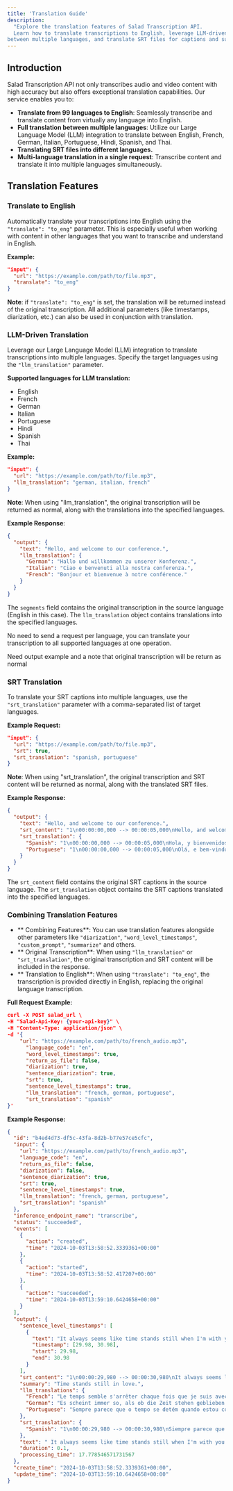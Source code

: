 ```yaml
---
title: 'Translation Guide'
description:
  "Explore the translation features of Salad Transcription API. 
  Learn how to translate transcriptions to English, leverage LLM-driven translations
between multiple languages, and translate SRT files for captions and subtitles."
---
```


## Introduction

Salad Transcription API not only transcribes audio and video content with high accuracy but also offers exceptional
translation capabilities. Our service enables you to:

- **Translate from 99 languages to English**: Seamlessly transcribe and translate content from virtually any language
  into English.
- **Full translation between multiple languages**: Utilize our Large Language Model (LLM) integration to translate
  between English, French, German, Italian, Portuguese, Hindi, Spanish, and Thai.
- **Translating SRT files into different languages.**
- **Multi-language translation in a single request**: Transcribe content and translate it into multiple languages
  simultaneously.

## Translation Features

### Translate to English

Automatically translate your transcriptions into English using the `"translate": "to_eng"` parameter. This is especially
useful when working with content in other languages that you want to transcribe and understand in English.

**Example:**

```json
"input": {
  "url": "https://example.com/path/to/file.mp3",
  "translate": "to_eng"
}
```

**Note**: if `"translate": "to_eng"` is set, the translation will be returned instead of the original transcription. All
additional parameters (like timestamps, diarization, etc.) can also be used in conjunction with translation.

### LLM-Driven Translation

Leverage our Large Language Model (LLM) integration to translate transcriptions into multiple languages. Specify the
target languages using the `"llm_translation"` parameter.

**Supported languages for LLM translation:**

- English
- French
- German
- Italian
- Portuguese
- Hindi
- Spanish
- Thai

**Example:**

```json
"input": {
  "url": "https://example.com/path/to/file.mp3",
  "llm_translation": "german, italian, french"
}
```

**Note**: When using "llm_translation", the original transcription will be returned as normal, along with the
translations into the specified languages.

**Example Response**:

```json
{
  "output": {
    "text": "Hello, and welcome to our conference.",
    "llm_translation": {
      "German": "Hallo und willkommen zu unserer Konferenz.",
      "Italian": "Ciao e benvenuti alla nostra conferenza.",
      "French": "Bonjour et bienvenue à notre conférence."
    }
  }
}
```

The `segments` field contains the original transcription in the source language (English in this case). The
`llm_translation` object contains translations into the specified languages.

No need to send a request per language, you can translate your transcription to all supported languages at one
operation.

Need output example and a note that original transcription will be return as normal

### SRT Translation

To translate your SRT captions into multiple languages, use the `"srt_translation"` parameter with a comma-separated
list of target languages.

**Example Request:**

```json
"input": {
  "url": "https://example.com/path/to/file.mp3",
  "srt": true,
  "srt_translation": "spanish, portuguese"
}
```

**Note**: When using "srt_translation", the original transcription and SRT content will be returned as normal, along
with the translated SRT files.

**Example Response:**

```json
{
  "output": {
    "text": "Hello, and welcome to our conference.",
    "srt_content": "1\n00:00:00,000 --> 00:00:05,000\nHello, and welcome to our conference.\n",
    "srt_translation": {
      "Spanish": "1\n00:00:00,000 --> 00:00:05,000\nHola, y bienvenidos a nuestra conferencia.\n",
      "Portuguese": "1\n00:00:00,000 --> 00:00:05,000\nOlá, e bem-vindos à nossa conferência.\n"
    }
  }
}
```

The `srt_content` field contains the original SRT captions in the source language. The `srt_translation` object contains
the SRT captions translated into the specified languages.

### Combining Translation Features

- ** Combining Features**: You can use translation features alongside other parameters like `"diarization"`,
  `"word_level_timestamps"`, `"custom_prompt"`, `"summarize"` and others.
- ** Original Transcription**: When using `"llm_translation"` or `"srt_translation"`, the original transcription and SRT
  content will be included in the response.
- ** Translation to English**: When using `"translate": "to_eng"`, the transcription is provided directly in English,
  replacing the original language transcription.

**Full Request Example:**

```json
curl -X POST salad_url \
-H "Salad-Api-Key: {your-api-key}" \
-H "Content-Type: application/json" \
-d '{
    "url": "https://example.com/path/to/french_audio.mp3",
      "language_code": "en",
      "word_level_timestamps": true,
      "return_as_file": false,
      "diarization": true,
      "sentence_diarization": true,
      "srt": true,
      "sentence_level_timestamps": true,
      "llm_translation": "french, german, portuguese",
      "srt_translation": "spanish"
}'
```

**Example Response:**

```json
{
  "id": "b4ed4d73-df5c-43fa-8d2b-b77e57ce5cfc",
  "input": {
    "url": "https://example.com/path/to/french_audio.mp3",
    "language_code": "en",
    "return_as_file": false,
    "diarization": false,
    "sentence_diarization": true,
    "srt": true,
    "sentence_level_timestamps": true,
    "llm_translation": "french, german, portuguese",
    "srt_translation": "spanish"
  },
  "inference_endpoint_name": "transcribe",
  "status": "succeeded",
  "events": [
    {
      "action": "created",
      "time": "2024-10-03T13:58:52.3339361+00:00"
    },
    {
      "action": "started",
      "time": "2024-10-03T13:58:52.417207+00:00"
    },
    {
      "action": "succeeded",
      "time": "2024-10-03T13:59:10.6424658+00:00"
    }
  ],
  "output": {
    "sentence_level_timestamps": [
      {
        "text": "It always seems like time stands still when I'm with you.",
        "timestamp": [29.98, 30.98],
        "start": 29.98,
        "end": 30.98
      }
    ],
    "srt_content": "1\n00:00:29,980 --> 00:00:30,980\nIt always seems like time stands still when I'm with you.\n\n",
    "summary": "Time stands still in love.",
    "llm_translations": {
      "French": "Le temps semble s'arrêter chaque fois que je suis avec toi.",
      "German": "Es scheint immer so, als ob die Zeit stehen geblieben ist, wenn ich bei dir bin.",
      "Portuguese": "Sempre parece que o tempo se detém quando estou com você."
    },
    "srt_translation": {
      "Spanish": "1\n00:00:29,980 --> 00:00:30,980\nSiempre parece que el tiempo se para cuando estoy contigo."
    },
    "text": " It always seems like time stands still when I'm with you.",
    "duration": 0.1,
    "processing_time": 17.778546571731567
  },
  "create_time": "2024-10-03T13:58:52.3339361+00:00",
  "update_time": "2024-10-03T13:59:10.6424658+00:00"
}
```
